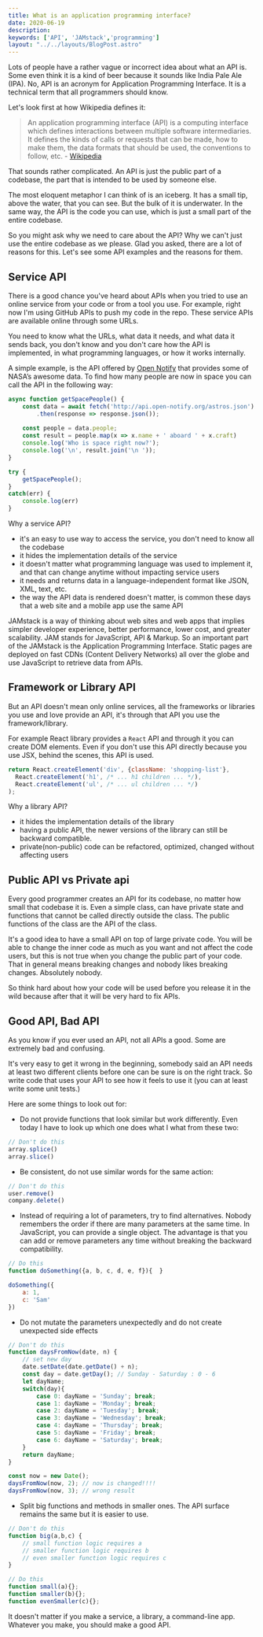 ```yaml
---
title: What is an application programming interface?
date: 2020-06-19
description:  
keywords: ['API', 'JAMstack','programming']
layout: "../../layouts/BlogPost.astro"
---
```


Lots of people have a rather vague or incorrect idea about what an API is. 
Some even think it is a kind of beer because it sounds like India Pale Ale (IPA). No, API is an acronym for 
Application Programming Interface. It is a technical term that all programmers should know. 

Let's look first at how Wikipedia defines it:

> An application programming interface (API) is a computing interface which defines interactions between
 multiple software intermediaries. It defines the kinds of calls or requests that can be made, 
 how to make them, the data formats that should be used, the conventions to follow, etc. - [Wikipedia](https://en.wikipedia.org/wiki/Application_programming_interface)
 
That sounds rather complicated. An API is just the public part of a codebase, the part that is intended to be used by someone else.

The most eloquent metaphor I can think of is an iceberg. It has a small tip, above the water, that you can see. 
But the bulk of it is underwater. In the same way, the API is the code you can use, which is just a small part 
of the entire codebase. 

So you might ask why we need to care about the API? Why we can't just use the entire codebase as we please. 
Glad you asked, there are a lot of reasons for this. Let's see some API examples and the reasons for them. 

## Service API 
There is a good chance you've heard about APIs when you tried to use an online service from your code or from a tool you use.
For example, right now I'm using GitHub APIs to push my code in the repo.
These service APIs are available online through some URLs. 

You need to know what the URLs, what data it needs, and what data it sends back, you don't know and you don't
care how the API is implemented, in what programming languages, or how it works internally.

A simple example, is the API offered by [Open Notify](http://open-notify.org/) that provides some of NASA’s awesome data.
To find how many people are now in space you can call the API in the following way:
```js
async function getSpacePeople() {
    const data = await fetch('http://api.open-notify.org/astros.json')
        .then(response => response.json());
    
    const people = data.people;
    const result = people.map(x => x.name + ' aboard ' + x.craft)
    console.log('Who is space right now?');
    console.log('\n', result.join('\n '));   
}

try {
    getSpacePeople();
} 
catch(err) {
    console.log(err)
}     
```
Why a service API?
* it's an easy to use way to access the service, you don't need to know all the codebase
* it hides the implementation details of the service
* it doesn't matter what programming language was used to implement it, and that can change anytime without impacting service users
* it needs and returns data in a language-independent format like JSON, XML, text, etc.
* the way the API data is rendered doesn't matter, is common these days that a web site and a mobile app use the same API

JAMstack is a way of thinking about web sites and web apps that implies simpler developer experience, 
better performance, lower cost, and greater scalability. JAM stands for JavaScript, API & Markup. 
So an important part of the JAMstack is the Application Programming Interface. 
Static pages are deployed on fast CDNs (Content Delivery Networks) all over the globe and use JavaScript to retrieve data from APIs.



## Framework or Library API
But an API doesn't mean only online services, all the frameworks or libraries you use and love provide an API, 
it's through that API you use the framework/library.

For example React library provides a `React` API and through it you can create DOM elements.
Even if you don't use this API directly because you use JSX, behind the scenes, this API is used.

```js
return React.createElement('div', {className: 'shopping-list'},
  React.createElement('h1', /* ... h1 children ... */),
  React.createElement('ul', /* ... ul children ... */)
);
```
Why a library API?
* it hides the implementation details of the library
* having a public API, the newer versions of the library can still be backward compatible.
* private(non-public) code can be refactored, optimized, changed without affecting users


## Public API vs Private api
Every good programmer creates an API for its codebase, no matter how small that codebase it is.
Even a simple class, can have private state and functions that cannot be called directly outside the class. 
The public functions of the class are the API of the class.

It's a good idea to have a small API on top of large private code. You will be able to change the inner code 
as much as you want and not affect the code users, but this is not true when you change the public part of your 
code. That in general means breaking changes and nobody likes breaking changes. Absolutely nobody.

So think hard about how your code will be used before you release it in the wild because after that it will 
be very hard to fix APIs.


## Good API, Bad API
As you know if you ever used an API, not all APIs a good. Some are extremely bad and confusing.

It's very easy to get it wrong in the beginning, somebody said an API needs at least two different clients
before one can be sure is on the right track. So write code that uses your API to see how it feels to use it 
(you can at least write some unit tests.)

Here are some things to look out for:

* Do not provide functions that look similar but work differently. Even today I have to look up which
one does what I what from these two: 
```js
// Don't do this
array.splice() 
array.slice()
```

* Be consistent, do not use similar words for the same action:
```js
// Don't do this
user.remove()
company.delete()
```

* Instead of requiring a lot of parameters, try to find alternatives. 
Nobody remembers the order if there are many parameters at the same time. 
In JavaScript, you can provide a single object. The advantage is that you can add or remove parameters any time 
without breaking the backward compatibility. 

```js
// Do this
function doSomething({a, b, c, d, e, f}){  }

doSomething({
    a: 1,
    c: 'Sam'
})
```
* Do not mutate the parameters unexpectedly and do not create unexpected side effects

```js
// Don't do this
function daysFromNow(date, n) {
    // set new day 
    date.setDate(date.getDate() + n);
    const day = date.getDay(); // Sunday - Saturday : 0 - 6
    let dayName;
    switch(day){
        case 0: dayName = 'Sunday'; break;
        case 1: dayName = 'Monday'; break;
        case 2: dayName = 'Tuesday'; break;
        case 3: dayName = 'Wednesday'; break;
        case 4: dayName = 'Thursday'; break;
        case 5: dayName = 'Friday'; break;
        case 6: dayName = 'Saturday'; break;
    }
    return dayName;
}

const now = new Date();
daysFromNow(now, 2); // now is changed!!!!
daysFromNow(now, 3); // wrong result
```
* Split big functions and methods in smaller ones. The API surface remains the same but it is easier to use.
```js
// Don't do this
function big(a,b,c) {
    // small function logic requires a
    // smaller function logic requires b
    // even smaller function logic requires c
}

// Do this
function small(a){};
function smaller(b){};
function evenSmaller(c){};
```


It doesn't matter if you make a service, a library, a command-line app. 
Whatever you make, you should make a good API.

